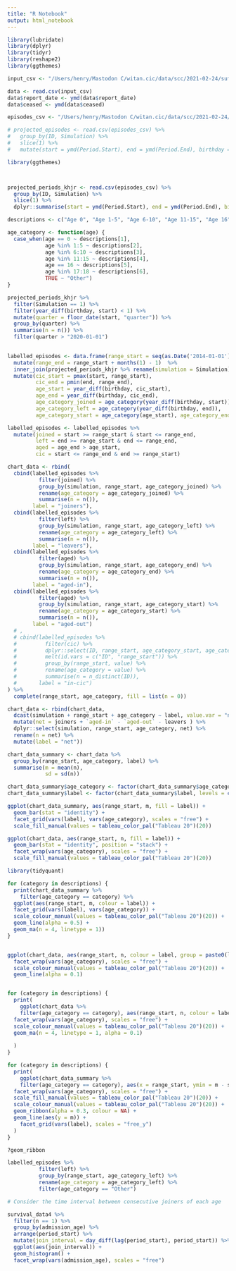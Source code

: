 ```yaml
---
title: "R Notebook"
output: html_notebook
---
```

```r
library(lubridate)
library(dplyr)
library(tidyr)
library(reshape2)
library(ggthemes)
```

```r
input_csv <- "/Users/henry/Mastodon C/witan.cic/data/scc/2021-02-24/suffolk-scrubbed-episodes-20210219.csv"

data <- read.csv(input_csv)
data$report_date <- ymd(data$report_date)
data$ceased <- ymd(data$ceased)
```


```r
episodes_csv <- "/Users/henry/Mastodon C/witan.cic/data/scc/2021-02-24/scc-episodes-2019-03-31-rewind-1yr-train-3yr-project-5yr-runs-100-seed-42.csv"

# projected_episodes <- read.csv(episodes_csv) %>%
#   group_by(ID, Simulation) %>%
#   slice(1) %>%
#   mutate(start = ymd(Period.Start), end = ymd(Period.End), birthday = ymd(Birthday))

```

```r
library(ggthemes)



projected_periods_khjr <- read.csv(episodes_csv) %>%
  group_by(ID, Simulation) %>%
  slice(1) %>%
  dplyr::summarise(start = ymd(Period.Start), end = ymd(Period.End), birthday = ymd(Birthday), provenance = Provenance[1])

descriptions <- c("Age 0", "Age 1-5", "Age 6-10", "Age 11-15", "Age 16", "Age 17")

age_category <- function(age) {
  case_when(age == 0 ~ descriptions[1],
            age %in% 1:5 ~ descriptions[2],
            age %in% 6:10 ~ descriptions[3],
            age %in% 11:15 ~ descriptions[4],
            age == 16 ~ descriptions[5],
            age %in% 17:18 ~ descriptions[6],
            TRUE ~ "Other")
}

projected_periods_khjr %>%
  filter(Simulation == 1) %>%
  filter(year_diff(birthday, start) < 1) %>%
  mutate(quarter = floor_date(start, "quarter")) %>%
  group_by(quarter) %>%
  summarise(n = n()) %>%
  filter(quarter > "2020-01-01")
  

labelled_episodes <- data.frame(range_start = seq(as.Date('2014-01-01'), as.Date('2023-12-31'), by = "month")) %>%
  mutate(range_end = range_start + months(1) - 1)  %>%
  inner_join(projected_periods_khjr %>% rename(simulation = Simulation), by = character()) %>%
  mutate(cic_start = pmax(start, range_start),
         cic_end = pmin(end, range_end),
         age_start = year_diff(birthday, cic_start),
         age_end = year_diff(birthday, cic_end),
         age_category_joined = age_category(year_diff(birthday, start)),
         age_category_left = age_category(year_diff(birthday, end)),
         age_category_start = age_category(age_start), age_category_end = age_category(age_end))

labelled_episodes <- labelled_episodes %>%
  mutate(joined = start >= range_start & start <= range_end,
         left = end >= range_start & end <= range_end,
         aged = age_end > age_start,
         cic = start <= range_end & end >= range_start)

chart_data <- rbind(
  cbind(labelled_episodes %>%
          filter(joined) %>%
          group_by(simulation, range_start, age_category_joined) %>%
          rename(age_category = age_category_joined) %>%
          summarise(n = n()),
        label = "joiners"),
  cbind(labelled_episodes %>%
          filter(left) %>%
          group_by(simulation, range_start, age_category_left) %>%
          rename(age_category = age_category_left) %>%
          summarise(n = n()),
        label = "leavers"),
  cbind(labelled_episodes %>%
          filter(aged) %>%
          group_by(simulation, range_start, age_category_end) %>%
          rename(age_category = age_category_end) %>%
          summarise(n = n()),
        label = "aged-in"),
  cbind(labelled_episodes %>%
          filter(aged) %>%
          group_by(simulation, range_start, age_category_start) %>%
          rename(age_category = age_category_start) %>%
          summarise(n = n()),
        label = "aged-out")
  # ,
  # cbind(labelled_episodes %>%
  #         filter(cic) %>%
  #         dplyr::select(ID, range_start, age_category_start, age_category_end) %>%
  #         melt(id.vars = c("ID", "range_start")) %>%
  #         group_by(range_start, value) %>%
  #         rename(age_category = value) %>%
  #         summarise(n = n_distinct(ID)),
  #       label = "in-cic")
) %>%
  complete(range_start, age_category, fill = list(n = 0))

chart_data <- rbind(chart_data,
  dcast(simulation + range_start + age_category ~ label, value.var = "n", data = chart_data, fill = 0) %>%
  mutate(net = joiners + `aged-in` - `aged-out` - leavers ) %>%
  dplyr::select(simulation, range_start, age_category, net) %>%
  rename(n = net) %>%
  mutate(label = "net"))

chart_data_summary <- chart_data %>%
  group_by(range_start, age_category, label) %>%
  summarise(m = mean(n),
            sd = sd(n))

chart_data_summary$age_category <- factor(chart_data_summary$age_category, levels = descriptions)
chart_data_summary$label <- factor(chart_data_summary$label, levels = c("joiners", "aged-in", "net", "aged-out", "leavers"))

ggplot(chart_data_summary, aes(range_start, m, fill = label)) +
  geom_bar(stat = "identity") +
  facet_grid(vars(label), vars(age_category), scales = "free") +
  scale_fill_manual(values = tableau_color_pal("Tableau 20")(20))

ggplot(chart_data, aes(range_start, n, fill = label)) +
  geom_bar(stat = "identity", position = "stack") +
  facet_wrap(vars(age_category), scales = "free") +
  scale_fill_manual(values = tableau_color_pal("Tableau 20")(20))

library(tidyquant)

for (category in descriptions) {
  print(chart_data_summary %>%
    filter(age_category == category) %>%
  ggplot(aes(range_start, m, colour = label)) +
  facet_grid(vars(label), vars(age_category)) +
  scale_colour_manual(values = tableau_color_pal("Tableau 20")(20)) +
  geom_line(alpha = 0.5) +
  geom_ma(n = 4, linetype = 1))
}


ggplot(chart_data, aes(range_start, n, colour = label, group = paste0(label, simulation))) +
  facet_wrap(vars(age_category), scales = "free") +
  scale_colour_manual(values = tableau_color_pal("Tableau 20")(20)) +
  geom_line(alpha = 0.1)


for (category in descriptions) {
  print(
    ggplot(chart_data %>%
    filter(age_category == category), aes(range_start, n, colour = label, group = paste0(label, simulation))) +
  facet_wrap(vars(age_category), scales = "free") +
  scale_colour_manual(values = tableau_color_pal("Tableau 20")(20)) +
  geom_ma(n = 4, linetype = 1, alpha = 0.1)
    
  )
}

for (category in descriptions) {
  print(
    ggplot(chart_data_summary %>%
    filter(age_category == category), aes(x = range_start, ymin = m - sd, ymax = m + sd, fill = label, colour = label)) +
  facet_wrap(vars(age_category), scales = "free") +
  scale_fill_manual(values = tableau_color_pal("Tableau 20")(20)) +
  scale_colour_manual(values = tableau_color_pal("Tableau 20")(20)) +
  geom_ribbon(alpha = 0.3, colour = NA) +
  geom_line(aes(y = m)) +
    facet_grid(vars(label), scales = "free_y")
  )
}

?geom_ribbon

```

```r
labelled_episodes %>%
          filter(left) %>%
          group_by(range_start, age_category_left) %>%
          rename(age_category = age_category_left) %>%
          filter(age_category == "Other")
```
```r
# Consider the time interval between consecutive joiners of each age

survival_data4 %>%
  filter(n == 1) %>%
  group_by(admission_age) %>%
  arrange(period_start) %>%
  mutate(join_interval = day_diff(lag(period_start), period_start)) %>%
  ggplot(aes(join_interval)) +
  geom_histogram() +
  facet_wrap(vars(admission_age), scales = "free")

```


